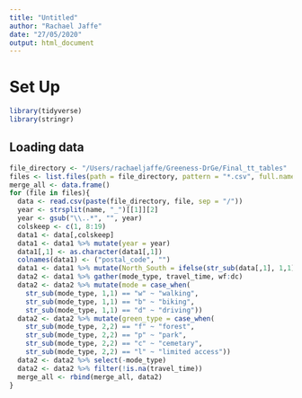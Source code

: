 ```yaml
---
title: "Untitled"
author: "Rachael Jaffe"
date: "27/05/2020"
output: html_document
---
```


# Set Up
```r
library(tidyverse)
library(stringr)
```

## Loading data
```r
file_directory <- "/Users/rachaeljaffe/Greeness-DrGe/Final_tt_tables"
files <- list.files(path = file_directory, pattern = "*.csv", full.names = FALSE)
merge_all <- data.frame()
for (file in files){
  data <- read.csv(paste(file_directory, file, sep = "/"))
  year <- strsplit(name, "_")[[1]][2]
  year <- gsub("\\..*", "", year)
  colskeep <- c(1, 8:19)
  data1 <- data[,colskeep]
  data1 <- data1 %>% mutate(year = year)
  data1[,1] <- as.character(data1[,1])
  colnames(data1) <- ("postal_code", "")
  data1 <- data1 %>% mutate(North_South = ifelse(str_sub(data[,1], 1,1) == "P", 'North', "South"))
  data2 <- data1 %>% gather(mode_type, travel_time, wf:dc)
  data2 <- data2 %>% mutate(mode = case_when(
    str_sub(mode_type, 1,1) == "w" ~ "walking",
    str_sub(mode_type, 1,1) == "b" ~ "biking",
    str_sub(mode_type, 1,1) == "d" ~ "driving"))
  data2 <- data2 %>% mutate(green_type = case_when(
    str_sub(mode_type, 2,2) == "f" ~ "forest",
    str_sub(mode_type, 2,2) == "p" ~ "park",
    str_sub(mode_type, 2,2) == "c" ~ "cemetary",
    str_sub(mode_type, 2,2) == "l" ~ "limited access"))
  data2 <- data2 %>% select(-mode_type)
  data2 <- data2 %>% filter(!is.na(travel_time))
  merge_all <- rbind(merge_all, data2)
}
```


